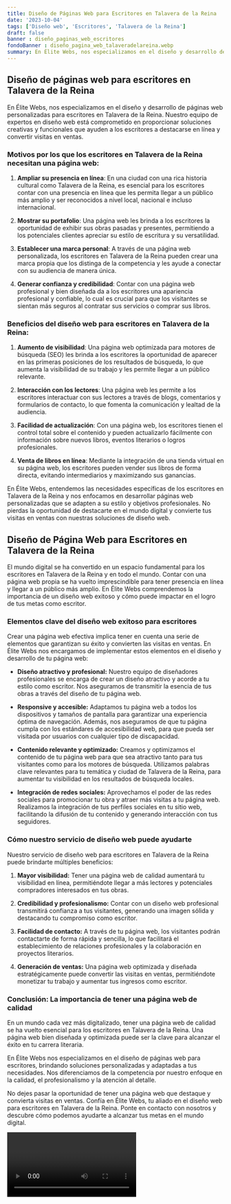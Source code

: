 ```yaml
---
title: Diseño de Páginas Web para Escritores en Talavera de la Reina
date: '2023-10-04'
tags: ['Diseño web', 'Escritores', 'Talavera de la Reina']
draft: false
banner : diseño_paginas_web_escritores
fondoBanner : diseño_pagina_web_talaveradelareina.webp
summary: En Élite Webs, nos especializamos en el diseño y desarrollo de páginas web personalizadas para escritores en Talavera de la Reina. Nuestro equipo de expertos en diseño web está comprometido en proporcionar soluciones creativas y funcionales que ayuden a los escritores a destacarse en línea y convertir visitas en ventas.
---
```


## Diseño de páginas web para escritores en Talavera de la Reina

En Élite Webs, nos especializamos en el diseño y desarrollo de páginas web personalizadas para escritores en Talavera de la Reina. Nuestro equipo de expertos en diseño web está comprometido en proporcionar soluciones creativas y funcionales que ayuden a los escritores a destacarse en línea y convertir visitas en ventas.

### Motivos por los que los escritores en Talavera de la Reina necesitan una página web:

1. **Ampliar su presencia en línea**: En una ciudad con una rica historia cultural como Talavera de la Reina, es esencial para los escritores contar con una presencia en línea que les permita llegar a un público más amplio y ser reconocidos a nivel local, nacional e incluso internacional.

2. **Mostrar su portafolio**: Una página web les brinda a los escritores la oportunidad de exhibir sus obras pasadas y presentes, permitiendo a los potenciales clientes apreciar su estilo de escritura y su versatilidad.

3. **Establecer una marca personal**: A través de una página web personalizada, los escritores en Talavera de la Reina pueden crear una marca propia que los distinga de la competencia y les ayude a conectar con su audiencia de manera única.

4. **Generar confianza y credibilidad**: Contar con una página web profesional y bien diseñada da a los escritores una apariencia profesional y confiable, lo cual es crucial para que los visitantes se sientan más seguros al contratar sus servicios o comprar sus libros.

### Beneficios del diseño web para escritores en Talavera de la Reina:

1. **Aumento de visibilidad**: Una página web optimizada para motores de búsqueda (SEO) les brinda a los escritores la oportunidad de aparecer en las primeras posiciones de los resultados de búsqueda, lo que aumenta la visibilidad de su trabajo y les permite llegar a un público relevante.

2. **Interacción con los lectores**: Una página web les permite a los escritores interactuar con sus lectores a través de blogs, comentarios y formularios de contacto, lo que fomenta la comunicación y lealtad de la audiencia.

3. **Facilidad de actualización**: Con una página web, los escritores tienen el control total sobre el contenido y pueden actualizarlo fácilmente con información sobre nuevos libros, eventos literarios o logros profesionales.

4. **Venta de libros en línea**: Mediante la integración de una tienda virtual en su página web, los escritores pueden vender sus libros de forma directa, evitando intermediarios y maximizando sus ganancias.

En Élite Webs, entendemos las necesidades específicas de los escritores en Talavera de la Reina y nos enfocamos en desarrollar páginas web personalizadas que se adapten a su estilo y objetivos profesionales. No pierdas la oportunidad de destacarte en el mundo digital y convierte tus visitas en ventas con nuestras soluciones de diseño web.

<GifSeo />

<Cta />

## Diseño de Página Web para Escritores en Talavera de la Reina

El mundo digital se ha convertido en un espacio fundamental para los escritores en Talavera de la Reina y en todo el mundo. Contar con una página web propia se ha vuelto imprescindible para tener presencia en línea y llegar a un público más amplio. En Élite Webs comprendemos la importancia de un diseño web exitoso y cómo puede impactar en el logro de tus metas como escritor.

### Elementos clave del diseño web exitoso para escritores

Crear una página web efectiva implica tener en cuenta una serie de elementos que garantizan su éxito y convierten las visitas en ventas. En Élite Webs nos encargamos de implementar estos elementos en el diseño y desarrollo de tu página web:

- **Diseño atractivo y profesional:** Nuestro equipo de diseñadores profesionales se encarga de crear un diseño atractivo y acorde a tu estilo como escritor. Nos aseguramos de transmitir la esencia de tus obras a través del diseño de tu página web.

- **Responsive y accesible:** Adaptamos tu página web a todos los dispositivos y tamaños de pantalla para garantizar una experiencia óptima de navegación. Además, nos aseguramos de que tu página cumpla con los estándares de accesibilidad web, para que pueda ser visitada por usuarios con cualquier tipo de discapacidad.

- **Contenido relevante y optimizado:** Creamos y optimizamos el contenido de tu página web para que sea atractivo tanto para tus visitantes como para los motores de búsqueda. Utilizamos palabras clave relevantes para tu temática y ciudad de Talavera de la Reina, para aumentar tu visibilidad en los resultados de búsqueda locales.

- **Integración de redes sociales:** Aprovechamos el poder de las redes sociales para promocionar tu obra y atraer más visitas a tu página web. Realizamos la integración de tus perfiles sociales en tu sitio web, facilitando la difusión de tu contenido y generando interacción con tus seguidores.

### Cómo nuestro servicio de diseño web puede ayudarte

Nuestro servicio de diseño web para escritores en Talavera de la Reina puede brindarte múltiples beneficios:

1. **Mayor visibilidad:** Tener una página web de calidad aumentará tu visibilidad en línea, permitiéndote llegar a más lectores y potenciales compradores interesados en tus obras.

2. **Credibilidad y profesionalismo:** Contar con un diseño web profesional transmitirá confianza a tus visitantes, generando una imagen sólida y destacando tu compromiso como escritor.

3. **Facilidad de contacto:** A través de tu página web, los visitantes podrán contactarte de forma rápida y sencilla, lo que facilitará el establecimiento de relaciones profesionales y la colaboración en proyectos literarios.

4. **Generación de ventas:** Una página web optimizada y diseñada estratégicamente puede convertir las visitas en ventas, permitiéndote monetizar tu trabajo y aumentar tus ingresos como escritor.

### Conclusión: La importancia de tener una página web de calidad

En un mundo cada vez más digitalizado, tener una página web de calidad se ha vuelto esencial para los escritores en Talavera de la Reina. Una página web bien diseñada y optimizada puede ser la clave para alcanzar el éxito en tu carrera literaria.

En Élite Webs nos especializamos en el diseño de páginas web para escritores, brindando soluciones personalizadas y adaptadas a tus necesidades. Nos diferenciamos de la competencia por nuestro enfoque en la calidad, el profesionalismo y la atención al detalle.

No dejes pasar la oportunidad de tener una página web que destaque y convierta visitas en ventas. Confía en Élite Webs, tu aliado en el diseño web para escritores en Talavera de la Reina. Ponte en contacto con nosotros y descubre cómo podemos ayudarte a alcanzar tus metas en el mundo digital.

<Video />

<CtaBot job='Escritores' city='Talavera de la Reina'/>

<Gmaps query='Talavera de la Reina+españa+maps' />